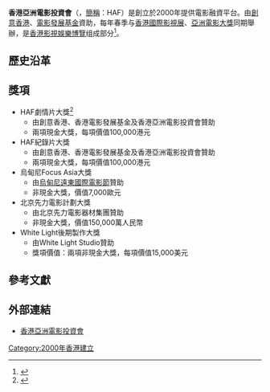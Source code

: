 {{Infobox film festival
| name           = 香港亞洲電影投資會<br>Hong Kong - Asia Film Financing Forum
| logo           = 
| logo_alt       =
| logo_size      = 
| image          = 
| image_alt      = 
| image_size     = 
| caption        = 
| opening        = 
| closing        = 
| location       = {{HK}}
| founded        = 2000年
| awardsreceived = 
| awards         = 十五萬美元
| films          = 
| directors      = 
| producers      = 
| writers        = 
| starring       = 
| host           = [[香港國際電影節協會|香港國際電影節協會]]
| number         = 
| date           = 每年3月
| language       = [[粵語|粵語]]、[[英語|英語]]
| website        = https://www.haf.org.hk/index.php
| chronology     = 
| preceded_by    = 
| followed_by    = 
}}
'''香港亞洲電影投資會'''（{{lang-en|Hong Kong - Asia Film Financing Forum}}，[[簡稱|簡稱]]：HAF）是創立於2000年提供電影融資平台。由[[創意香港|創意香港]]、[[電影發展基金|電影發展基金]]資助，每年春季与[[香港國際影視展|香港國際影視展]]、[[亞洲電影大獎|亞洲電影大獎]]同期舉辦，是[[香港影視娛樂博覽|香港影視娛樂博覽]]组成部分<ref>{{cite web |title=第45届香港国际电影节将首次以线上线下混合模式举行 _中国经济网——国家经济门户 |url=http://www.ce.cn/xwzx/gnsz/gdxw/202101/13/t20210113_36220277.shtml |website=新华网 |accessdate=2021-01-15 |date=2021-01-13}}</ref>。

== 歷史沿革 ==

== 獎項 ==
{{div col|colwidth=20em}}
* HAF劇情片大獎<ref>{{cite news |title=HAF得獎名單揭曉 《世外》奪劇情片大獎 |url=http://paper.wenweipo.com/2020/09/01/EN2009010003.htm |accessdate=2021-01-15 |work=文匯報 |date=2020-09-01}}</ref>
** 由創意香港、香港電影發展基金及香港亞洲電影投資會贊助
** 兩項現金大獎，每項價值100,000港元
* HAF紀錄片大獎
** 由創意香港、香港電影發展基金及香港亞洲電影投資會贊助
** 兩項現金大獎，每項價值100,000港元
* 烏甸尼Focus Asia大獎
** 由[[烏甸尼遠東國際電影節|烏甸尼遠東國際電影節]]贊助
** 非現金大獎，價值7,000歐元
* 北京先力電影計劃大獎
** 由北京先力電影器材集團贊助
** 非現金大獎，價值150,000萬人民幣
* White Light後期製作大獎
** 由White Light Studio贊助
** 獎項價值：兩項非現金大獎，每項價值15,000美元
{{div col end}}

== 參考文獻 ==
{{Reflist|2}}

== 外部連結 ==
* [https://www.haf.org.hk/index.php 香港亞洲電影投資會]

[[Category:2000年香港建立|Category:2000年香港建立]]